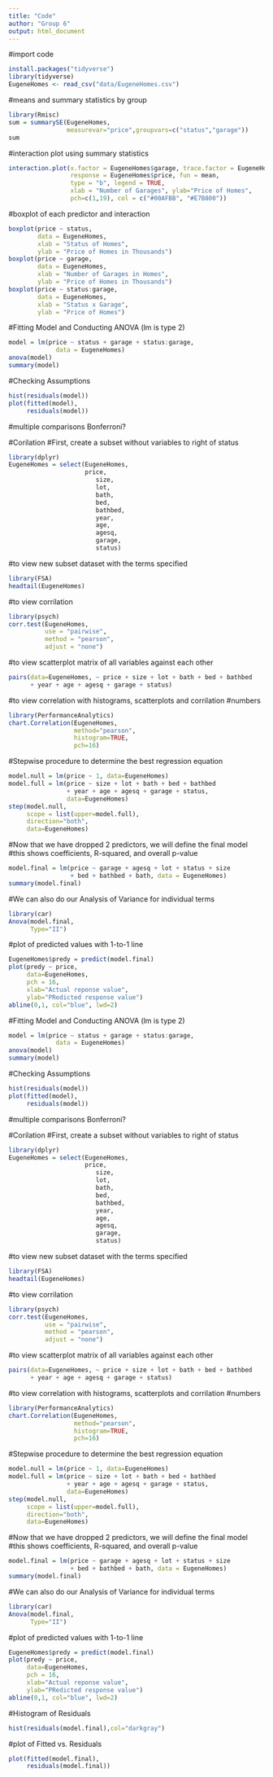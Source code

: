 ```yaml
---
title: "Code"
author: "Group 6"
output: html_document
---
```

#import code



```r
install.packages("tidyverse")
library(tidyverse)
EugeneHomes <- read_csv("data/EugeneHomes.csv")
```

#means and summary statistics by group

```r
library(Rmisc)
sum = summarySE(EugeneHomes,
                measurevar="price",groupvars=c("status","garage"))
sum
```


#interaction plot using summary statistics

```r
interaction.plot(x.factor = EugeneHomes$garage, trace.factor = EugeneHomes$status, 
                 response = EugeneHomes$price, fun = mean, 
                 type = "b", legend = TRUE, 
                 xlab = "Number of Garages", ylab="Price of Homes",
                 pch=c(1,19), col = c("#00AFBB", "#E7B800"))
```


#boxplot of each predictor and interaction

```r
boxplot(price ~ status,
        data = EugeneHomes,
        xlab = "Status of Homes",
        ylab = "Price of Homes in Thousands")
boxplot(price ~ garage,
        data = EugeneHomes,
        xlab = "Number of Garages in Homes",
        ylab = "Price of Homes in Thousands")
boxplot(price ~ status:garage,
        data = EugeneHomes,
        xlab = "Status x Garage",
        ylab = "Price of Homes")
```


#Fitting Model and Conducting ANOVA (lm is type 2)

```r
model = lm(price ~ status + garage + status:garage,
             data = EugeneHomes)
anova(model)
summary(model)
```


#Checking Assumptions

```r
hist(residuals(model))
plot(fitted(model),
     residuals(model))
```


#multiple comparisons Bonferroni?

#Corilation
#First, create a subset without variables to right of status

```r
library(dplyr)
EugeneHomes = select(EugeneHomes,
                     price,
                        size,
                        lot,
                        bath,
                        bed,
                        bathbed,
                        year,
                        age,
                        agesq,
                        garage,
                        status)
```


#to view new subset dataset with the terms specified

```r
library(FSA)
headtail(EugeneHomes)
```


#to view corrilation

```r
library(psych)
corr.test(EugeneHomes,
          use = "pairwise", 
          method = "pearson", 
          adjust = "none")
```


#to view scatterplot matrix of all variables against each other

```r
pairs(data=EugeneHomes, ~ price + size + lot + bath + bed + bathbed 
      + year + age + agesq + garage + status)
```


#to view correlation with histograms, scatterplots and corrilation
#numbers

```r
library(PerformanceAnalytics)
chart.Correlation(EugeneHomes,
                  method="pearson",
                  histogram=TRUE,
                  pch=16)
```


#Stepwise procedure to determine the best regression equation

```r
model.null = lm(price ~ 1, data=EugeneHomes)
model.full = lm(price ~ size + lot + bath + bed + bathbed 
                + year + age + agesq + garage + status, 
                data=EugeneHomes)
step(model.null,
     scope = list(upper=model.full),
     direction="both",
     data=EugeneHomes)
```


#Now that we have dropped 2 predictors, we will define the final model
#this shows coefficients, R-squared, and overall p-value

```r
model.final = lm(price ~ garage + agesq + lot + status + size
                 + bed + bathbed + bath, data = EugeneHomes)
summary(model.final) 
```


#We can also do our Analysis of Variance for individual terms

```r
library(car)
Anova(model.final,
      Type="II")
```


#plot of predicted values with 1-to-1 line

```r
EugeneHomes$predy = predict(model.final)
plot(predy ~ price,
     data=EugeneHomes,
     pch = 16,
     xlab="Actual reponse value",
     ylab="PRedicted response value")
abline(0,1, col="blue", lwd=2)
```


#Fitting Model and Conducting ANOVA (lm is type 2)

```r
model = lm(price ~ status + garage + status:garage,
             data = EugeneHomes)
anova(model)
summary(model)
```


#Checking Assumptions

```r
hist(residuals(model))
plot(fitted(model),
     residuals(model))
```


#multiple comparisons Bonferroni?

#Corilation
#First, create a subset without variables to right of status

```r
library(dplyr)
EugeneHomes = select(EugeneHomes,
                     price,
                        size,
                        lot,
                        bath,
                        bed,
                        bathbed,
                        year,
                        age,
                        agesq,
                        garage,
                        status)
```


#to view new subset dataset with the terms specified

```r
library(FSA)
headtail(EugeneHomes)
```


#to view corrilation

```r
library(psych)
corr.test(EugeneHomes,
          use = "pairwise", 
          method = "pearson", 
          adjust = "none")
```


#to view scatterplot matrix of all variables against each other

```r
pairs(data=EugeneHomes, ~ price + size + lot + bath + bed + bathbed 
      + year + age + agesq + garage + status)
```



#to view correlation with histograms, scatterplots and corrilation
#numbers

```r
library(PerformanceAnalytics)
chart.Correlation(EugeneHomes,
                  method="pearson",
                  histogram=TRUE,
                  pch=16)
```


#Stepwise procedure to determine the best regression equation

```r
model.null = lm(price ~ 1, data=EugeneHomes)
model.full = lm(price ~ size + lot + bath + bed + bathbed 
                + year + age + agesq + garage + status, 
                data=EugeneHomes)
step(model.null,
     scope = list(upper=model.full),
     direction="both",
     data=EugeneHomes)
```


#Now that we have dropped 2 predictors, we will define the final model
#this shows coefficients, R-squared, and overall p-value

```r
model.final = lm(price ~ garage + agesq + lot + status + size
                 + bed + bathbed + bath, data = EugeneHomes)
summary(model.final) 
```


#We can also do our Analysis of Variance for individual terms

```r
library(car)
Anova(model.final,
      Type="II")
```


#plot of predicted values with 1-to-1 line

```r
EugeneHomes$predy = predict(model.final)
plot(predy ~ price,
     data=EugeneHomes,
     pch = 16,
     xlab="Actual reponse value",
     ylab="PRedicted response value")
abline(0,1, col="blue", lwd=2)
```


#Histogram of Residuals

```r
hist(residuals(model.final),col="darkgray")
```


#plot of Fitted vs. Residuals

```r
plot(fitted(model.final),
     residuals(model.final))
```